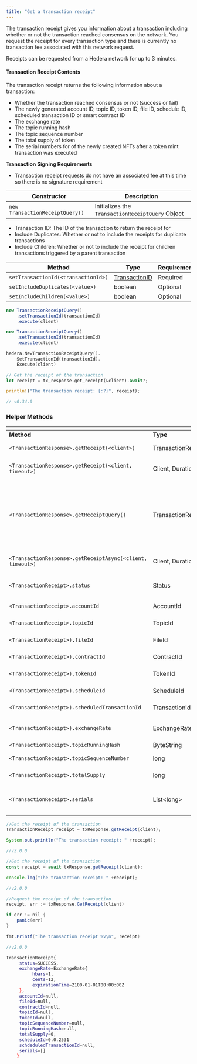 ```yaml
---
title: "Get a transaction receipt"
---
```



The transaction receipt gives you information about a transaction including whether or not the transaction reached consensus on the network. You request the receipt for every transaction type and there is currently no transaction fee associated with this network request.

<Info>
Receipts can be requested from a Hedera network for up to 3 minutes.
</Info>

#### Transaction Receipt Contents

The transaction receipt returns the following information about a transaction:

* Whether the transaction reached consensus or not (success or fail)
* The newly generated account ID, topic ID, token ID, file ID, schedule ID, scheduled transaction ID or smart contract ID
* The exchange rate
* The topic running hash
* The topic sequence number
* The total supply of token
* The serial numbers for of the newly created NFTs after a token mint transaction was executed

**Transaction Signing Requirements**

* Transaction receipt requests do not have an associated fee at this time so there is no signature requirement

| **Constructor**                 | **Description**                                  |
| ------------------------------- | ------------------------------------------------ |
| `new TransactionReceiptQuery()` | Initializes the `TransactionReceiptQuery` Object |

* Transaction ID: The ID of the transaction to return the receipt for
* Include Duplicates: Whether or not to include the receipts for duplicate transactions
* Include Children: Whether or not to include the receipt for children transactions triggered by a parent transaction

<table><thead><tr><th>Method</th><th>Type</th><th>Requirement</th></tr></thead><tbody><tr><td><code>setTransactionId(&#x3C;transactionId>)</code></td><td><a href="/hedera/sdks-and-apis/sdks/transactions/transaction-id">TransactionID</a></td><td>Required</td></tr><tr><td><code>setIncludeDuplicates(&#x3C;value>)</code></td><td>boolean</td><td>Optional</td></tr><tr><td><code>setIncludeChildren(&#x3C;value>)</code></td><td>boolean</td><td>Optional</td></tr></tbody></table>

<CodeGroup>

```java Java
new TransactionReceiptQuery()
    .setTransactionId(transactionId)
    .execute(client)
```


```javascript JavaScript
new TransactionReceiptQuery()
    .setTransactionId(transactionId)
    .execute(client)
```


```go Go
hedera.NewTransactionReceiptQuery().
    SetTransactionId(transactionId).
    Execute(client)
```


```rust Rust
// Get the receipt of the transaction
let receipt = tx_response.get_receipt(&client).await?;

println!("The transaction receipt: {:?}", receipt);

// v0.34.0
```

</CodeGroup>

### Helper Methods

<table><thead><tr><th></th><th></th><th></th></tr></thead><tbody><tr><td><strong>Method</strong></td><td><strong>Type</strong></td><td><strong>Description</strong></td></tr><tr><td><code>&#x3C;TransactionResponse>.getReceipt(&#x3C;client>)</code></td><td>TransactionReceipt</td><td>Returns the receipt of a transaction</td></tr><tr><td><code>&#x3C;TransactionResponse>.getReceipt(&#x3C;client, timeout>)</code></td><td>Client, Duration</td><td>Request the receipt from the network for this duration</td></tr><tr><td><code>&#x3C;TransactionResponse>.getReceiptQuery()</code></td><td>TransactionReceiptQuery</td><td>Returns the TransactionReceiptQuery response for a transaction. This will not error on bad status like <code>RECEIPT_NOT_FOUND</code> and will return information about a failed transaction if necessary.</td></tr><tr><td><code>&#x3C;TransactionResponse>.getReceiptAsync(&#x3C;client, timeout>)</code></td><td>Client, Duration</td><td>Request receipt asynchronously for the provided duration</td></tr><tr><td><code>&#x3C;TransactionReceipt>.status</code></td><td>Status</td><td>Whether the transaction reached consensus or not</td></tr><tr><td><code>&#x3C;TransactionReceipt>.accountId</code></td><td>AccountId</td><td>The newly generated account ID</td></tr><tr><td><code>&#x3C;TransactionReceipt>.topicId</code></td><td>TopicId</td><td>The newly generated topic ID</td></tr><tr><td><code>&#x3C;TransactionReceipt>).fileId</code></td><td>FileId</td><td>The newly generated file ID</td></tr><tr><td><code>&#x3C;TransactionReceipt>).contractId</code></td><td>ContractId</td><td>The newly generated contract ID</td></tr><tr><td><code>&#x3C;TransactionReceipt>).tokenId</code></td><td>TokenId</td><td>The newly generated token ID</td></tr><tr><td><code>&#x3C;TransactionReceipt>).scheduleId</code></td><td>ScheduleId</td><td>The newly generated schedule ID</td></tr><tr><td><code>&#x3C;TransactionReceipt>).scheduledTransactionId</code></td><td>TransactionId</td><td>The generated scheduled transaction ID</td></tr><tr><td><code>&#x3C;TransactionReceipt>).exchangeRate</code></td><td>ExchangeRate</td><td>The exchange rate in hbar, cents, and expiration time</td></tr><tr><td><code>&#x3C;TransactionReceipt>.topicRunningHash</code></td><td>ByteString</td><td>The topic running hash</td></tr><tr><td><code>&#x3C;TransactionReceipt>.topicSequenceNumber</code></td><td>long</td><td>The topic sequence number</td></tr><tr><td><code>&#x3C;TransactionReceipt>.totalSupply</code></td><td>long</td><td>The total supply of a token</td></tr><tr><td><code>&#x3C;TransactionReceipt>.serials</code></td><td>List&#x3C;long></td><td>The list of newly created serial numbers upon execution of a token mint transaction.</td></tr></tbody></table>

<CodeGroup>

```java Java
//Get the receipt of the transaction
TransactionReceipt receipt = txResponse.getReceipt(client);

System.out.println("The transaction receipt: " +receipt);

//v2.0.0
```


```javascript JavaScript
//Get the receipt of the transaction
const receipt = await txResponse.getReceipt(client);

console.log("The transaction receipt: " +receipt);

//v2.0.0
```


```java Go
//Request the receipt of the transaction
receipt, err := txResponse.GetReceipt(client)

if err != nil {
    panic(err)
}

fmt.Printf("The transaction receipt %v\n", receipt)

//v2.0.0
```

</CodeGroup>

<CodeGroup>

```bash Sample Output:
TransactionReceipt{
     status=SUCCESS,
     exchangeRate=ExchangeRate{
          hbars=1,
          cents=12, 
          expirationTime=2100-01-01T00:00:00Z
     }, 
     accountId=null,
     fileId=null, 
     contractId=null, 
     topicId=null, 
     tokenId=null, 
     topicSequenceNumber=null, 
     topicRunningHash=null, 
     totalSupply=0, 
     scheduleId=0.0.2531
     schdeduledTransactionId=null,
     serials=[]
    }
```

</CodeGroup>
